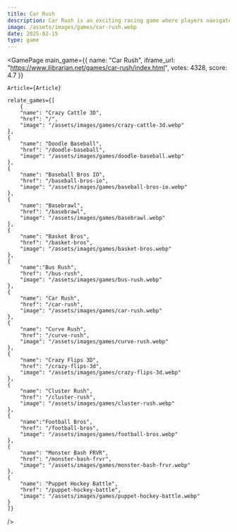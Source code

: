 ```yaml
---
title: Car Rush
description: Car Rush is an exciting racing game where players navigate through thrilling tracks, dodge obstacles, and race against time. Master high-speed maneuvers and strategic driving!
image: /assets/images/games/car-rush.webp
date: 2025-02-15
type: game
---
```


  
<GamePage 
    main_game={{
    name: "Car Rush",
    iframe_url: "https://www.ilibrarian.net/games/car-rush/index.html",
    votes: 4328,
    score: 4.7
}} 

    Article={Article}

    relate_games={[
        {
        "name": "Crazy Cattle 3D",
        "href": "/",
        "image": "/assets/images/games/crazy-cattle-3d.webp"
    },
    {
        "name": "Doodle Baseball",
        "href": "/doodle-baseball",
        "image": "/assets/images/games/doodle-baseball.webp"
    },
    {
        "name": "Baseball Bros IO",
        "href": "/baseball-bros-io",
        "image": "/assets/images/games/baseball-bros-io.webp"
    },
    {
        "name": "Basebrawl",
        "href": "/basebrawl",
        "image": "/assets/images/games/basebrawl.webp"
    },
    {
        "name": "Basket Bros",
        "href": "/basket-bros",
        "image": "/assets/images/games/basket-bros.webp"
    },
    {
        "name":"Bus Rush",
        "href": "/bus-rush",
        "image": "/assets/images/games/bus-rush.webp"
    },
    {
        "name": "Car Rush",
        "href": "/car-rush",
        "image": "/assets/images/games/car-rush.webp"
    },
    {
        "name": "Curve Rush",
        "href": "/curve-rush",
        "image": "/assets/images/games/curve-rush.webp"
    },
    {
        "name": "Crazy Flips 3D",
        "href": "/crazy-flips-3d",
        "image": "/assets/images/games/crazy-flips-3d.webp"
    },
    {
        "name": "Cluster Rush",
        "href": "/cluster-rush",
        "image": "/assets/images/games/cluster-rush.webp"
    },
    {
        "name":"Football Bros",
        "href": "/football-bros",
        "image": "/assets/images/games/football-bros.webp"
    },
    {
        "name": "Monster Bash FRVR",
        "href": "/monster-bash-frvr",
        "image": "/assets/images/games/monster-bash-frvr.webp"
    },
    {
        "name": "Puppet Hockey Battle",
        "href": "/puppet-hockey-battle",
        "image": "/assets/images/games/puppet-hockey-battle.webp"
    }
    ]}
 />